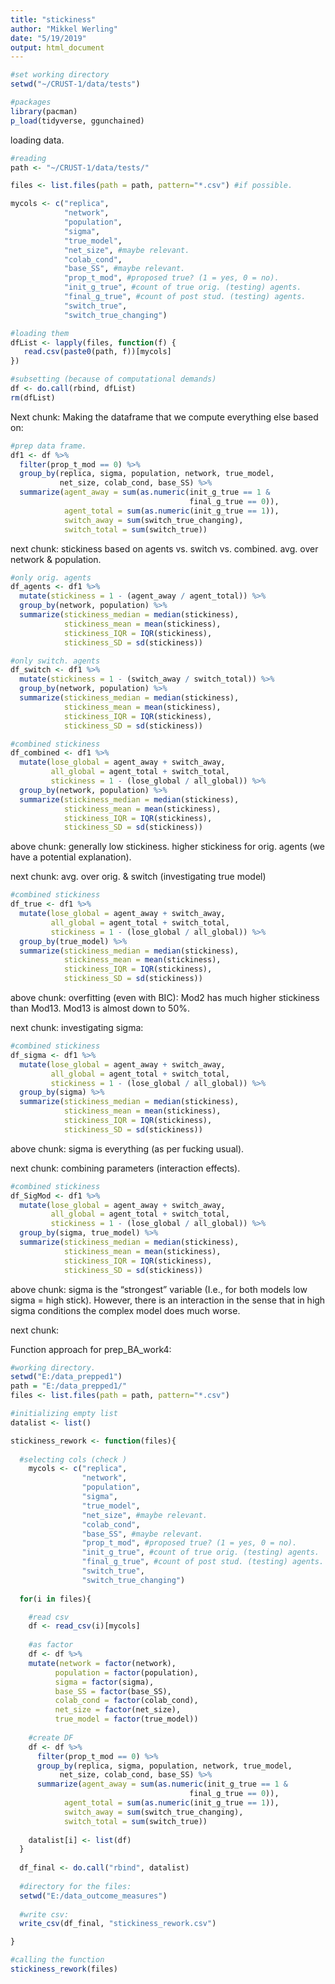 ```yaml
---
title: "stickiness"
author: "Mikkel Werling"
date: "5/19/2019"
output: html_document
---
```



```r

#set working directory
setwd("~/CRUST-1/data/tests")

#packages 
library(pacman)
p_load(tidyverse, ggunchained) 
```

loading data. 

```r
#reading 
path <- "~/CRUST-1/data/tests/"

files <- list.files(path = path, pattern="*.csv") #if possible. 

mycols <- c("replica", 
            "network", 
            "population", 
            "sigma",
            "true_model",
            "net_size", #maybe relevant.
            "colab_cond",
            "base_SS", #maybe relevant. 
            "prop_t_mod", #proposed true? (1 = yes, 0 = no). 
            "init_g_true", #count of true orig. (testing) agents.
            "final_g_true", #count of post stud. (testing) agents. 
            "switch_true",
            "switch_true_changing")

#loading them 
dfList <- lapply(files, function(f) {  
   read.csv(paste0(path, f))[mycols]
})

#subsetting (because of computational demands)
df <- do.call(rbind, dfList) 
rm(dfList)

```

Next chunk:
Making the dataframe that we compute everything else based on: 

```r

#prep data frame.  
df1 <- df %>%
  filter(prop_t_mod == 0) %>%
  group_by(replica, sigma, population, network, true_model,
           net_size, colab_cond, base_SS) %>%
  summarize(agent_away = sum(as.numeric(init_g_true == 1 & 
                                        final_g_true == 0)),
            agent_total = sum(as.numeric(init_g_true == 1)),
            switch_away = sum(switch_true_changing),
            switch_total = sum(switch_true))

```

next chunk: 
stickiness based on agents vs. switch vs. combined. 
avg. over network & population. 

```r
#only orig. agents 
df_agents <- df1 %>%
  mutate(stickiness = 1 - (agent_away / agent_total)) %>%
  group_by(network, population) %>%
  summarize(stickiness_median = median(stickiness),
            stickiness_mean = mean(stickiness),
            stickiness_IQR = IQR(stickiness), 
            stickiness_SD = sd(stickiness))

#only switch. agents
df_switch <- df1 %>%
  mutate(stickiness = 1 - (switch_away / switch_total)) %>%
  group_by(network, population) %>%
  summarize(stickiness_median = median(stickiness),
            stickiness_mean = mean(stickiness),
            stickiness_IQR = IQR(stickiness), 
            stickiness_SD = sd(stickiness))

#combined stickiness
df_combined <- df1 %>%
  mutate(lose_global = agent_away + switch_away,
         all_global = agent_total + switch_total,
         stickiness = 1 - (lose_global / all_global)) %>%
  group_by(network, population) %>%
  summarize(stickiness_median = median(stickiness),
            stickiness_mean = mean(stickiness),
            stickiness_IQR = IQR(stickiness), 
            stickiness_SD = sd(stickiness))

```

above chunk: 
generally low stickiness. 
higher stickiness for orig. agents (we have a potential explanation). 

next chunk: 
avg. over orig. & switch (investigating true model)

```r

#combined stickiness
df_true <- df1 %>%
  mutate(lose_global = agent_away + switch_away,
         all_global = agent_total + switch_total,
         stickiness = 1 - (lose_global / all_global)) %>%
  group_by(true_model) %>%
  summarize(stickiness_median = median(stickiness),
            stickiness_mean = mean(stickiness),
            stickiness_IQR = IQR(stickiness), 
            stickiness_SD = sd(stickiness))


```

above chunk: 
overfitting (even with BIC): Mod2 has much higher stickiness than
Mod13. Mod13 is almost down to 50%.

next chunk: 
investigating sigma: 

```r

#combined stickiness
df_sigma <- df1 %>%
  mutate(lose_global = agent_away + switch_away,
         all_global = agent_total + switch_total,
         stickiness = 1 - (lose_global / all_global)) %>%
  group_by(sigma) %>%
  summarize(stickiness_median = median(stickiness),
            stickiness_mean = mean(stickiness),
            stickiness_IQR = IQR(stickiness), 
            stickiness_SD = sd(stickiness))

```

above chunk: 
sigma is everything (as per fucking usual).

next chunk: 
combining parameters (interaction effects).

```r
#combined stickiness
df_SigMod <- df1 %>%
  mutate(lose_global = agent_away + switch_away,
         all_global = agent_total + switch_total,
         stickiness = 1 - (lose_global / all_global)) %>%
  group_by(sigma, true_model) %>%
  summarize(stickiness_median = median(stickiness),
            stickiness_mean = mean(stickiness),
            stickiness_IQR = IQR(stickiness), 
            stickiness_SD = sd(stickiness))

```

above chunk: 
sigma is the "strongest" variable (I.e., for both models low sigma = high stick).
However, there is an interaction in the sense that in high sigma conditions
the complex model does much worse. 

next chunk: 

Function approach for prep_BA_work4:

```r
#working directory. 
setwd("E:/data_prepped1")
path = "E:/data_prepped1/"
files <- list.files(path = path, pattern="*.csv")

#initializing empty list 
datalist <- list()

stickiness_rework <- function(files){
  
  #selecting cols (check )
    mycols <- c("replica", 
                "network", 
                "population", 
                "sigma",
                "true_model",
                "net_size", #maybe relevant.
                "colab_cond",
                "base_SS", #maybe relevant. 
                "prop_t_mod", #proposed true? (1 = yes, 0 = no). 
                "init_g_true", #count of true orig. (testing) agents.
                "final_g_true", #count of post stud. (testing) agents. 
                "switch_true",
                "switch_true_changing")
  
  for(i in files){

    #read csv 
    df <- read_csv(i)[mycols]
    
    #as factor
    df <- df %>%
    mutate(network = factor(network),
          population = factor(population),
          sigma = factor(sigma),
          base_SS = factor(base_SS),
          colab_cond = factor(colab_cond),
          net_size = factor(net_size),
          true_model = factor(true_model))
    
    #create DF
    df <- df %>%
      filter(prop_t_mod == 0) %>%
      group_by(replica, sigma, population, network, true_model,
           net_size, colab_cond, base_SS) %>%
      summarize(agent_away = sum(as.numeric(init_g_true == 1 & 
                                        final_g_true == 0)),
            agent_total = sum(as.numeric(init_g_true == 1)),
            switch_away = sum(switch_true_changing),
            switch_total = sum(switch_true))
    
    datalist[i] <- list(df)
  }
    
  df_final <- do.call("rbind", datalist)
  
  #directory for the files: 
  setwd("E:/data_outcome_measures")
  
  #write csv:
  write_csv(df_final, "stickiness_rework.csv")

}

#calling the function
stickiness_rework(files)
```


